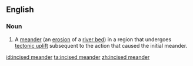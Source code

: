 {{also|incised-meander}}
==English==

===Noun===
{{en-noun}}

# A [[meander]] (an [[erosion]] of a [[river bed]]) in a region that undergoes [[tectonic uplift]] subsequent to the action that caused the initial meander.

[[id:incised meander]]
[[ta:incised meander]]
[[zh:incised meander]]